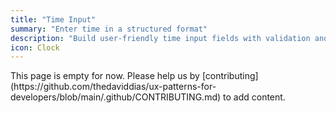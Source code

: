 ```yaml
---
title: "Time Input"
summary: "Enter time in a structured format"
description: "Build user-friendly time input fields with validation and accessibility features."
icon: Clock
---
```


<Callout type="warning">
  This page is empty for now. Please help us by
  [contributing](https://github.com/thedaviddias/ux-patterns-for-developers/blob/main/.github/CONTRIBUTING.md)
  to add content.
</Callout>
